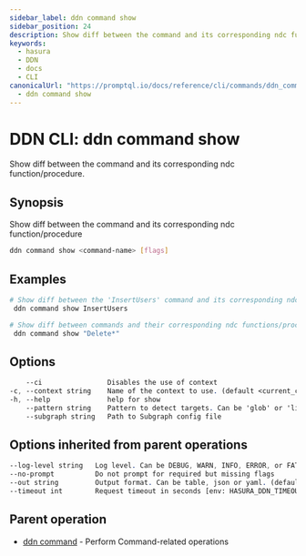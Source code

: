 ```yaml
---
sidebar_label: ddn command show
sidebar_position: 24
description: Show diff between the command and its corresponding ndc function/procedure using the DDN CLI
keywords:
  - hasura
  - DDN
  - docs
  - CLI
canonicalUrl: "https://promptql.io/docs/reference/cli/commands/ddn_command_show"
  - ddn command show
---
```


# DDN CLI: ddn command show

Show diff between the command and its corresponding ndc function/procedure.

## Synopsis

Show diff between the command and its corresponding ndc function/procedure

```bash
ddn command show <command-name> [flags]
```

## Examples

```bash
# Show diff between the 'InsertUsers' command and its corresponding ndc function/procedure
 ddn command show InsertUsers

# Show diff between commands and their corresponding ndc functions/procedures for all commands matching glob pattern 'Delete*'
 ddn command show "Delete*"
```

## Options

```sass
    --ci                Disables the use of context
-c, --context string    Name of the context to use. (default <current_context>)
-h, --help              help for show
    --pattern string    Pattern to detect targets. Can be 'glob' or 'literal'. (default "glob")
    --subgraph string   Path to Subgraph config file
```

## Options inherited from parent operations

```sass
--log-level string   Log level. Can be DEBUG, WARN, INFO, ERROR, or FATAL. (default "INFO")
--no-prompt          Do not prompt for required but missing flags
--out string         Output format. Can be table, json or yaml. (default "table")
--timeout int        Request timeout in seconds [env: HASURA_DDN_TIMEOUT] (default 100)
```

## Parent operation

- [ddn command](/reference/cli/commands/ddn_command) - Perform Command-related operations
